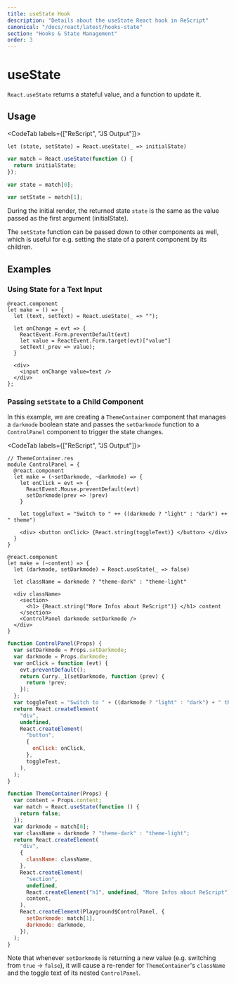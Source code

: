 ```yaml
---
title: useState Hook
description: "Details about the useState React hook in ReScript"
canonical: "/docs/react/latest/hooks-state"
section: "Hooks & State Management"
order: 3
---
```


# useState

<Intro>

`React.useState` returns a stateful value, and a function to update it.

</Intro>

## Usage

<CodeTab labels={["ReScript", "JS Output"]}>

```res
let (state, setState) = React.useState(_ => initialState)
```

```js
var match = React.useState(function () {
  return initialState;
});

var state = match[0];

var setState = match[1];
```

</CodeTab>

During the initial render, the returned state `state` is the same as the value passed as the first argument (initialState).

The `setState` function can be passed down to other components as well, which is useful for e.g. setting the state of a parent component by its children.

## Examples

### Using State for a Text Input

```res example
@react.component
let make = () => {
  let (text, setText) = React.useState(_ => "");

  let onChange = evt => {
    ReactEvent.Form.preventDefault(evt)
    let value = ReactEvent.Form.target(evt)["value"]
    setText(_prev => value);
  }

  <div>
    <input onChange value=text />
  </div>
};
```

### Passing `setState` to a Child Component

In this example, we are creating a `ThemeContainer` component that manages a `darkmode` boolean state and passes the `setDarkmode` function to a `ControlPanel` component to trigger the state changes.

<CodeTab labels={["ReScript", "JS Output"]}>

```res example
// ThemeContainer.res
module ControlPanel = {
  @react.component
  let make = (~setDarkmode, ~darkmode) => {
    let onClick = evt => {
      ReactEvent.Mouse.preventDefault(evt)
      setDarkmode(prev => !prev)
    }

    let toggleText = "Switch to " ++ ((darkmode ? "light" : "dark") ++ " theme")

    <div> <button onClick> {React.string(toggleText)} </button> </div>
  }
}

@react.component
let make = (~content) => {
  let (darkmode, setDarkmode) = React.useState(_ => false)

  let className = darkmode ? "theme-dark" : "theme-light"

  <div className>
    <section>
      <h1> {React.string("More Infos about ReScript")} </h1> content
    </section>
    <ControlPanel darkmode setDarkmode />
  </div>
}
```

```js
function ControlPanel(Props) {
  var setDarkmode = Props.setDarkmode;
  var darkmode = Props.darkmode;
  var onClick = function (evt) {
    evt.preventDefault();
    return Curry._1(setDarkmode, function (prev) {
      return !prev;
    });
  };
  var toggleText = "Switch to " + ((darkmode ? "light" : "dark") + " theme");
  return React.createElement(
    "div",
    undefined,
    React.createElement(
      "button",
      {
        onClick: onClick,
      },
      toggleText,
    ),
  );
}

function ThemeContainer(Props) {
  var content = Props.content;
  var match = React.useState(function () {
    return false;
  });
  var darkmode = match[0];
  var className = darkmode ? "theme-dark" : "theme-light";
  return React.createElement(
    "div",
    {
      className: className,
    },
    React.createElement(
      "section",
      undefined,
      React.createElement("h1", undefined, "More Infos about ReScript"),
      content,
    ),
    React.createElement(Playground$ControlPanel, {
      setDarkmode: match[1],
      darkmode: darkmode,
    }),
  );
}
```

</CodeTab>

Note that whenever `setDarkmode` is returning a new value (e.g. switching from `true` -> `false`), it will cause a re-render for `ThemeContainer`'s `className` and the toggle text of its nested `ControlPanel`.
